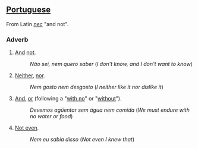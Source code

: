 ==[[Portuguese]]==
From Latin ''[[nec]]'' "and not".
===Adverb===
# [[And]] [[not]].
#:''Não sei, nem quero saber'' (''I don't know, and I don't want to know'')
# [[Neither]], [[nor]].
#:''Nem gosto nem desgosto'' (''I neither like it nor dislike it'')
# [[And]], [[or]] (following a "[[with no]]" or "[[without]]").
#:''Devemos agüentar sem água nem comida'' (''We must endure with no water or food'')
# [[Not even]].
#:''Nem eu sabia disso'' (''Not even I knew that'')